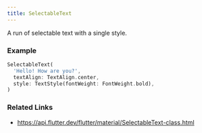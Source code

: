 ```yaml
---
title: SelectableText
---
```


A run of selectable text with a single style.

### Example

```dart liveslice=SelectableText
SelectableText(
  'Hello! How are you?',
  textAlign: TextAlign.center,
  style: TextStyle(fontWeight: FontWeight.bold),
)

```

### Related Links
- https://api.flutter.dev/flutter/material/SelectableText-class.html

